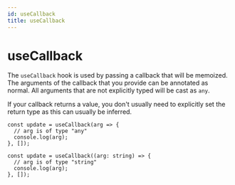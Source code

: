 ```yaml
---
id: useCallback
title: useCallback
---
```


# useCallback

The `useCallback` hook is used by passing a callback that will be memoized. The arguments of the callback that you provide can be annotated as normal.
All arguments that are not explicitly typed will be cast as `any`.

If your callback returns a value, you don't usually need to explicitly set the return type as this can usually be inferred.

```tsx
const update = useCallback(arg => {
  // arg is of type "any"
  console.log(arg);
}, []);

const update = useCallback((arg: string) => {
  // arg is of type "string"
  console.log(arg);
}, []);
```
